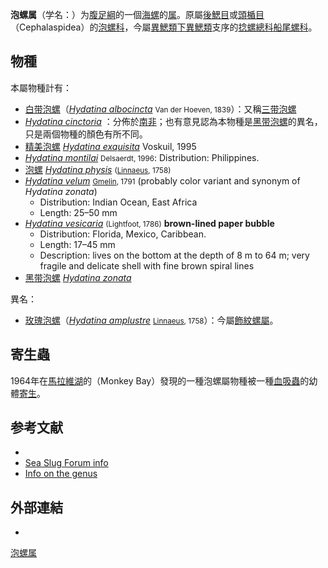 {{Automatic taxobox
| image = Hydatina physis.png
| image_caption = Live individual of ''[[Hydatina_physis|Hydatina physis]]'', head end towards the top of the image
| taxon = Hydatina
| authority = [[Schumacher|Schumacher]], 1817 
| subdivision_ranks = [[種_(生物)|種]]
| subdivision = [[#物種|見內文]]
}}

'''泡螺属'''（学名：{{lang|la|''Hydatina''}}）为[[腹足綱|腹足綱]]的一個[[海螺|海螺]]的[[属_(生物)|属]]。原屬[[後鰓目|後鰓目]]或[[頭楯目|頭楯目]]（Cephalaspidea）的[[泡螺科|泡螺科]]，今屬[[異鰓類|異鰓類]][[下異鰓類|下異鰓類]]支序的[[捻螺總科|捻螺總科]][[船尾螺科|船尾螺科]]。

==物種==
本屬物種計有：
* [[白带泡螺|白带泡螺]]（''[[Hydatina_albocincta|Hydatina albocincta]]'' <small>Van der Hoeven, 1839</small>）：又稱[[三带泡螺|三带泡螺]]
* ''[[Hydatina_cinctoria|Hydatina cinctoria]]'' {{small|Perry, 1811}}：分佈於[[南非|南非]]；也有意見認為本物種是[[黑带泡螺|黑带泡螺]]的異名，只是兩個物種的顏色有所不同。
* [[精美泡螺|精美泡螺]] ''[[Hydatina_exquisita|Hydatina exquisita]]'' Voskuil, 1995
* ''[[Hydatina_montilai|Hydatina montilai]]'' <small>Delsaerdt, 1996</small>: Distribution: Philippines.
* [[泡螺|泡螺]] ''[[Hydatina_physis|Hydatina physis]]'' <small>([[Carolus_Linnaeus|Linnaeus]], 1758)</small>
* ''[[Hydatina_velum|Hydatina velum]]'' <small>[[Johann_Friedrich_Gmelin|Gmelin]], 1791</small> (probably color variant and synonym of ''Hydatina zonata'')
** Distribution: Indian Ocean, East Africa
** Length: 25–50 mm
* ''[[Hydatina_vesicaria|Hydatina vesicaria]]'' <small>(Lightfoot, 1786)</small> '''brown-lined paper bubble'''
** Distribution: Florida, Mexico, Caribbean.
** Length: 17–45 mm
** Description: lives on the bottom at the depth of 8 m to 64 m; very fragile and delicate shell with fine brown spiral lines
* [[黑带泡螺|黑带泡螺]] ''[[Hydatina_zonata|Hydatina zonata]]'' {{small|[[Daniel_Solander|Solander]] in Lightfoot, 1786}}
;異名：
* [[玫瑰泡螺|玫瑰泡螺]]（''[[Hydatina_amplustre|Hydatina amplustre]]'' <small>[[Carolus_Linnaeus|Linnaeus]], 1758</small>）：今屬[[飾紋螺屬|飾紋螺屬]]。

==寄生蟲==
1964年在[[馬拉維湖|馬拉維湖]]的{{link-en|猴子灣|Monkey Bay}}（Monkey Bay）發現的一種泡螺屬物種被一種[[血吸蟲|血吸蟲]]的幼體[[寄生|寄生]]{{r|Wright 1967}}。

==参考文献==
{{reflist|refs=
<ref name="Wright 1967">{{Cite journal | last = Wright | first = C. A. | 3 =  | coauthors = Klein, J.; Eccles, D. H. | url = https://zslpublications.onlinelibrary.wiley.com/doi/abs/10.1111/j.1469-7998.1967.tb02873.x | title = Endemic species of ''Bulinus'' (Mollusca: Planorbidae) in Lake Malawi (= Lake Nyasa) | journal = ''[[Journal_of_Zoology|Journal of Zoology]]'' | volume = 151 | issue = 1 | pages = 199–209 | year = 1967 | doi = 10.1111/j.1469-7998.1967.tb02873.x | access-date = 2019-06-06 | language = en | archive-date = 2019-06-05 | archive-url = https://web.archive.org/web/20190605212937/https://zslpublications.onlinelibrary.wiley.com/doi/abs/10.1111/j.1469-7998.1967.tb02873.x | dead-url = no }}</ref>
}}
* {{Malacologia14radula}}
* [http://www.seaslugforum.net/factsheet/hydaphys Sea Slug Forum info] {{Wayback|url=http://www.seaslugforum.net/factsheet/hydaphys |date=20161024024724 }}
* [http://repositorio.uac.pt/bitstream/10400.3/146/1/pp97_99_Wirtz_17A.pdf Info on the genus] {{Wayback|url=http://repositorio.uac.pt/bitstream/10400.3/146/1/pp97_99_Wirtz_17A.pdf |date=20170809122827 }}

==外部連結==
*{{Wikispecies-inline|Hydatina}}
{{Taxonbar}}
[[Category:泡螺属|]]